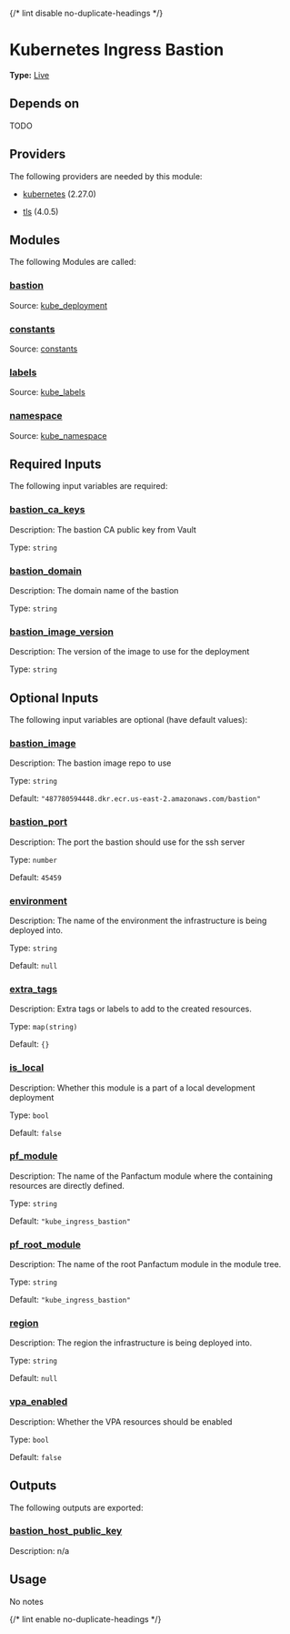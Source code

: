 {/* lint disable no-duplicate-headings */}

# Kubernetes Ingress Bastion

**Type:** [Live](./overview)

## Depends on

TODO

## Providers

The following providers are needed by this module:

* [kubernetes](https://registry.terraform.io/providers/hashicorp/kubernetes/2.27.0/docs) (2.27.0)

* [tls](#requirement_tls) (4.0.5)

## Modules

The following Modules are called:

### <a name="module_bastion" /> [bastion](#module_bastion)

Source: [kube\_deployment](./kube_deployment)

### <a name="module_constants" /> [constants](#module_constants)

Source: [constants](./constants)

### <a name="module_labels" /> [labels](#module_labels)

Source: [kube\_labels](./kube_labels)

### <a name="module_namespace" /> [namespace](#module_namespace)

Source: [kube\_namespace](./kube_namespace)

## Required Inputs

The following input variables are required:

### <a name="input_bastion_ca_keys" /> [bastion\_ca\_keys](#input_bastion_ca_keys)

Description: The bastion CA public key from Vault

Type: `string`

### <a name="input_bastion_domain" /> [bastion\_domain](#input_bastion_domain)

Description: The domain name of the bastion

Type: `string`

### <a name="input_bastion_image_version" /> [bastion\_image\_version](#input_bastion_image_version)

Description: The version of the image to use for the deployment

Type: `string`

## Optional Inputs

The following input variables are optional (have default values):

### <a name="input_bastion_image" /> [bastion\_image](#input_bastion_image)

Description: The bastion image repo to use

Type: `string`

Default: `"487780594448.dkr.ecr.us-east-2.amazonaws.com/bastion"`

### <a name="input_bastion_port" /> [bastion\_port](#input_bastion_port)

Description: The port the bastion should use for the ssh server

Type: `number`

Default: `45459`

### <a name="input_environment" /> [environment](#input_environment)

Description: The name of the environment the infrastructure is being deployed into.

Type: `string`

Default: `null`

### <a name="input_extra_tags" /> [extra\_tags](#input_extra_tags)

Description: Extra tags or labels to add to the created resources.

Type: `map(string)`

Default: `{}`

### <a name="input_is_local" /> [is\_local](#input_is_local)

Description: Whether this module is a part of a local development deployment

Type: `bool`

Default: `false`

### <a name="input_pf_module" /> [pf\_module](#input_pf_module)

Description: The name of the Panfactum module where the containing resources are directly defined.

Type: `string`

Default: `"kube_ingress_bastion"`

### <a name="input_pf_root_module" /> [pf\_root\_module](#input_pf_root_module)

Description: The name of the root Panfactum module in the module tree.

Type: `string`

Default: `"kube_ingress_bastion"`

### <a name="input_region" /> [region](#input_region)

Description: The region the infrastructure is being deployed into.

Type: `string`

Default: `null`

### <a name="input_vpa_enabled" /> [vpa\_enabled](#input_vpa_enabled)

Description: Whether the VPA resources should be enabled

Type: `bool`

Default: `false`

## Outputs

The following outputs are exported:

### <a name="output_bastion_host_public_key" /> [bastion\_host\_public\_key](#output_bastion_host_public_key)

Description: n/a

## Usage

No notes

{/* lint enable no-duplicate-headings */}
